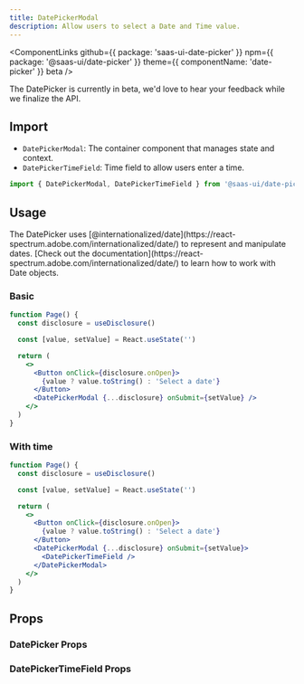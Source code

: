 ```yaml
---
title: DatePickerModal
description: Allow users to select a Date and Time value.
---
```


<ComponentLinks
  github={{ package: 'saas-ui-date-picker' }}
  npm={{ package: '@saas-ui/date-picker' }}
  theme={{ componentName: 'date-picker' }}
  beta
/>

<Info>
  The DatePicker is currently in beta, we'd love to hear your feedback while we
  finalize the API.
</Info>

## Import

- `DatePickerModal`: The container component that manages state and context.
- `DatePickerTimeField`: Time field to allow users enter a time.

```ts
import { DatePickerModal, DatePickerTimeField } from '@saas-ui/date-picker'
```

## Usage

<Info>
  The DatePicker uses
  [@internationalized/date](https://react-spectrum.adobe.com/internationalized/date/)
  to represent and manipulate dates. [Check out the
  documentation](https://react-spectrum.adobe.com/internationalized/date/) to
  learn how to work with Date objects.
</Info>

### Basic

```jsx center=true
function Page() {
  const disclosure = useDisclosure()

  const [value, setValue] = React.useState('')

  return (
    <>
      <Button onClick={disclosure.onOpen}>
        {value ? value.toString() : 'Select a date'}
      </Button>
      <DatePickerModal {...disclosure} onSubmit={setValue} />
    </>
  )
}
```

### With time

```jsx center=true
function Page() {
  const disclosure = useDisclosure()

  const [value, setValue] = React.useState('')

  return (
    <>
      <Button onClick={disclosure.onOpen}>
        {value ? value.toString() : 'Select a date'}
      </Button>
      <DatePickerModal {...disclosure} onSubmit={setValue}>
        <DatePickerTimeField />
      </DatePickerModal>
    </>
  )
}
```

## Props

### DatePicker Props

<PropsTable of="DatePickerModal" />

### DatePickerTimeField Props

<PropsTable of="DatePickerTimeField" />
